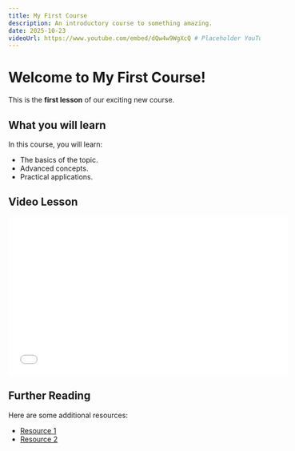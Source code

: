 ```yaml
---
title: My First Course
description: An introductory course to something amazing.
date: 2025-10-23
videoUrl: https://www.youtube.com/embed/dQw4w9WgXcQ # Placeholder YouTube video
---
```


# Welcome to My First Course!

This is the **first lesson** of our exciting new course.

## What you will learn

In this course, you will learn:

*   The basics of the topic.
*   Advanced concepts.
*   Practical applications.

## Video Lesson

<iframe width="560" height="315" src="{frontmatter.videoUrl}" title="YouTube video player" frameborder="0" allow="accelerometer; autoplay; clipboard-write; encrypted-media; gyroscope; picture-in-picture; web-share" allowfullscreen></iframe>

## Further Reading

Here are some additional resources:

*   [Resource 1](https://example.com/resource1)
*   [Resource 2](https://example.com/resource2)

